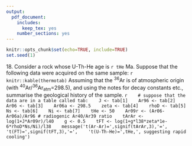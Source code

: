 ```yaml
---
output:
  pdf_document:
    includes:
      keep_tex: yes
    number_sections: yes
---
```


```r
knitr::opts_chunk$set(echo=TRUE, include=TRUE)
set.seed(1)
```
\newif\ifsol
\soltrue
\pagestyle{empty}
18\. Consider a rock whose U-Th-He age is `r tHe` Ma. Suppose that the
following data were acquired on the same sample:
   ```r
   knitr::kable(thermotab)
   ```
   Assuming that the ^36^Ar is of atmospheric origin (with
   ^40^Ar/^36^Ar~atm~=298.5), and using the notes for decay constants etc.,
   summarise the geological history of the sample.
   ```r
   # suppose that the data are in a table called tab:
   J <- tab[1]
   Ar96 <- tab[2]
   Ar06 <- tab[3]
   Ar06a <- 298.5
   zeta <- tab[4]
   rhoD <- tab[5]
   Ns <- tab[6]
   Ni <- tab[7]
   tHe <- 50
   Ar09r <- (Ar06-Ar06a)/Ar96 # radiogenic Ar40/Ar39 ratio
   tArAr <- log(1+J*Ar09r)/l40
   g <- 0.5
   tFT <- log(1+g*l38*zeta*1e-6*rhoD*Ns/Ni)/l38
   message('t(Ar-Ar)=',signif(tArAr,3),'=',
   't(FT)=',signif(tFT,3),'=',
   't(U-Th-He)=',tHe,', suggesting rapid cooling')
   ```
